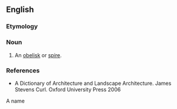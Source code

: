==English==

===Etymology===
{{etystub|en}}

===Noun===
{{en-noun}}

# {{lb|en|architecture}} An [[obelisk]] or [[spire]].

===References===
* A Dictionary of Architecture and Landscape Architecture. James Stevens Curl. Oxford University Press 2006
A name